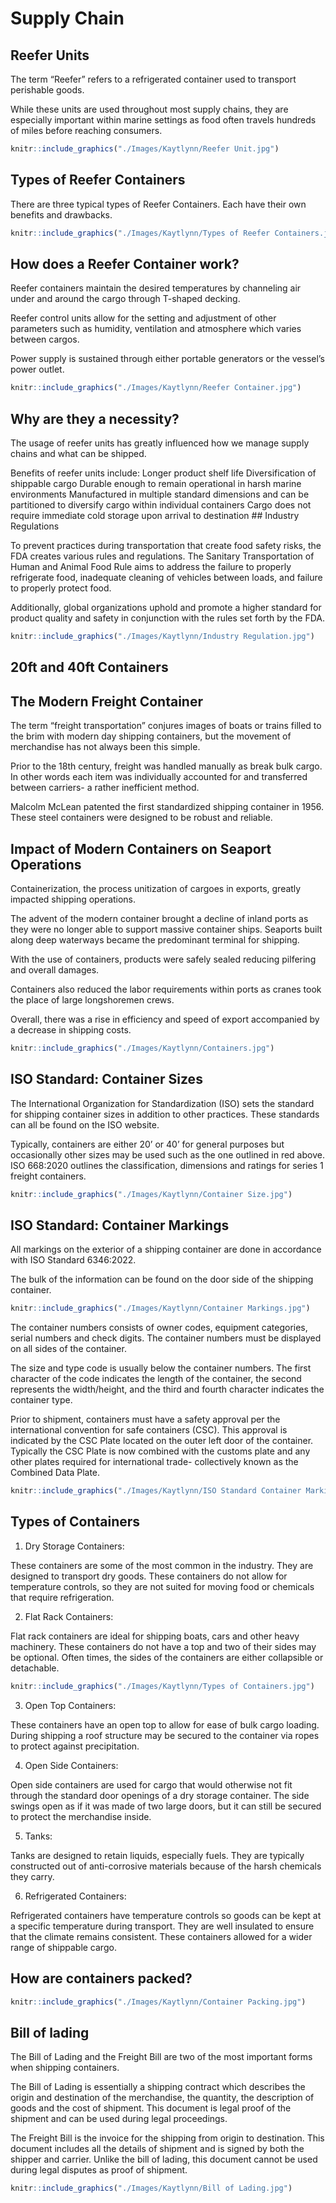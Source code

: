 # Supply Chain


## Reefer Units
The term “Reefer” refers to a refrigerated container used to transport perishable goods.
 
While these units are used throughout most supply chains, they are especially important within marine settings as food often travels hundreds of miles before reaching consumers.


```r
knitr::include_graphics("./Images/Kaytlynn/Reefer Unit.jpg")
```
## Types of Reefer Containers
There are three typical types of Reefer Containers.  Each have their own benefits and drawbacks.



```r
knitr::include_graphics("./Images/Kaytlynn/Types of Reefer Containers.jpg")
```
## How does a Reefer Container work?

Reefer containers maintain the desired temperatures by channeling air under and around the cargo through T-shaped decking.

Reefer control units allow for the setting and adjustment of other parameters such as humidity, ventilation and atmosphere which varies between cargos.  

Power supply is sustained  through either portable generators or the vessel’s power outlet.


```r
knitr::include_graphics("./Images/Kaytlynn/Reefer Container.jpg")
```
## Why are they a necessity?
The usage of reefer units has greatly influenced how we manage supply chains and what can be shipped. 

Benefits of reefer units include: 
Longer product shelf life
Diversification of shippable cargo
Durable enough to remain operational in harsh marine environments
Manufactured in multiple standard dimensions and can be partitioned to diversify cargo within individual containers
Cargo does not require immediate cold storage upon arrival to destination
## Industry Regulations

To prevent practices during transportation that create food safety risks, the FDA creates various rules and regulations. The Sanitary Transportation of Human and Animal Food Rule aims to address the failure to properly refrigerate food, inadequate cleaning of vehicles between loads, and failure to properly protect food. 

Additionally, global organizations uphold and promote a higher standard for product quality and safety in conjunction with the rules set forth by the FDA. 


```r
knitr::include_graphics("./Images/Kaytlynn/Industry Regulation.jpg")
```
## 20ft and 40ft Containers

## The Modern Freight Container
The term “freight transportation” conjures images of boats or trains filled to the brim with modern day shipping containers, but the movement of merchandise has not always been this simple. 

Prior to the 18th century, freight was handled manually as break bulk cargo. In other words each item was individually accounted for and transferred between carriers- a rather inefficient method. 

Malcolm McLean patented the first standardized shipping container in 1956.  These steel containers were designed to be robust and reliable. 

## Impact of Modern Containers on Seaport Operations
Containerization, the process unitization of cargoes in exports, greatly impacted shipping operations. 

The advent of the modern container brought a decline of inland ports as they were no longer able to support massive container ships.  Seaports built along deep waterways became the predominant terminal for shipping.

With the use of containers, products were safely sealed reducing pilfering and overall damages.

Containers also reduced the labor requirements within ports as cranes took the place of large longshoremen crews.

Overall, there was a rise in efficiency and speed of export accompanied by a decrease in shipping costs.

```r
knitr::include_graphics("./Images/Kaytlynn/Containers.jpg")
```

## ISO Standard: Container Sizes
The International Organization for Standardization (ISO) sets the standard for shipping container sizes in addition to other practices.  These standards can all be found on the ISO website.

Typically, containers are either 20’ or 40’ for general purposes but occasionally other sizes may be used such as the one outlined in red above.  ISO 668:2020 outlines the classification, dimensions and ratings for series 1 freight containers.

```r
knitr::include_graphics("./Images/Kaytlynn/Container Size.jpg")
```

## ISO Standard: Container Markings

All markings on the exterior of a shipping container are done in accordance with ISO Standard 6346:2022.  

The bulk of the information can be found on the door side of the shipping container. 

```r
knitr::include_graphics("./Images/Kaytlynn/Container Markings.jpg")
```

The container numbers consists of owner codes, equipment categories, serial numbers and check digits.  The container numbers must be displayed on all sides of the container.

The size and type code is usually below the container numbers. The first character of the code indicates the length of the container, the second represents the width/height, and the third and fourth character indicates the container type. 

Prior to shipment, containers must have a safety approval per the international convention for safe containers (CSC). This approval is indicated by the CSC Plate located on the outer left door of the container.  Typically the CSC Plate is now combined with the customs plate and any other plates required for international trade- collectively known as the Combined Data Plate. 

```r
knitr::include_graphics("./Images/Kaytlynn/ISO Standard Container Markings.jpg")
```
## Types of Containers

1. Dry Storage Containers:

These containers are some of the most common in the industry.  They are  designed to transport dry goods. These containers do not allow for temperature controls, so they are not suited for moving food or chemicals that require refrigeration.

2. Flat Rack Containers:

Flat rack containers are ideal for shipping boats, cars and other heavy machinery.  These containers do not have a top and two of their sides may be optional.  Often times, the sides of the containers are either collapsible or detachable. 


```r
knitr::include_graphics("./Images/Kaytlynn/Types of Containers.jpg")
```
3. Open Top Containers:

These containers have an open top to allow for ease of bulk cargo loading.  During shipping a roof structure may be secured to the container via ropes to protect against precipitation. 

4. Open Side Containers:

Open side containers are used for cargo that would otherwise not fit through the standard door openings of a dry storage container. The side swings open as if it was made of two large doors, but it can still be secured to protect the merchandise inside.

5. Tanks:

Tanks are designed to retain liquids, especially fuels. They are typically constructed out of anti-corrosive materials because of the harsh chemicals they carry. 

6. Refrigerated Containers:

Refrigerated containers have temperature controls so goods can be kept at a specific temperature during transport. They are well insulated to ensure that the climate remains consistent.  These containers allowed for a wider range of shippable cargo. 

## How are containers packed?


```r
knitr::include_graphics("./Images/Kaytlynn/Container Packing.jpg")
```

## Bill of lading

The Bill of Lading and the Freight Bill are two of the most important forms when shipping containers. 

The Bill of Lading is essentially a shipping contract which describes the origin and destination of the merchandise, the quantity, the description of goods and the cost of shipment. This document is legal proof of the shipment and can be used during legal proceedings. 

The Freight Bill is the invoice for the shipping from origin to destination.  This document includes all the details of shipment and is signed by both the shipper and carrier. Unlike the bill of lading, this document  cannot be used during legal disputes as proof of shipment. 

```r
knitr::include_graphics("./Images/Kaytlynn/Bill of Lading.jpg")
```

